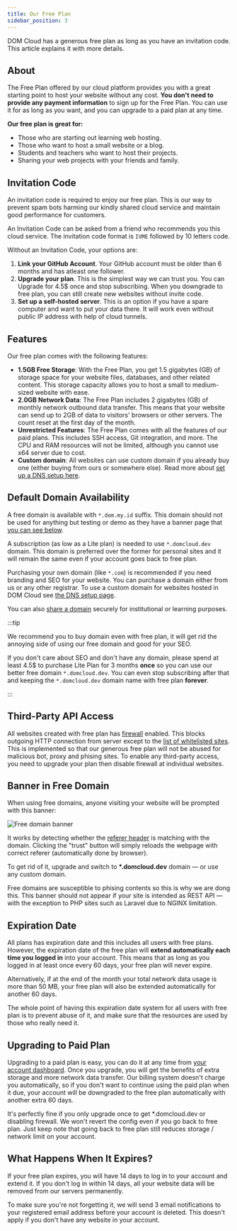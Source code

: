 ```yaml
---
title: Our Free Plan
sidebar_position: 3
---
```


DOM Cloud has a generous free plan as long as you have an invitation code. This article explains it with more details.

## About

The Free Plan offered by our cloud platform provides you with a great starting point to host your website without any cost. **You don't need to provide any payment information** to sign up for the Free Plan. You can use it for as long as you want, and you can upgrade to a paid plan at any time.

**Our free plan is great for:**

+ Those who are starting out learning web hosting.
+ Those who want to host a small website or a blog.
+ Students and teachers who want to host their projects.
+ Sharing your web projects with your friends and family.

## Invitation Code

An invitation code is required to enjoy our free plan. This is our way to prevent spam bots harming our kindly shared cloud service and maintain good performance for customers.

An Invitation Code can be asked from a friend who recommends you this cloud service. The invitation code format is `IVME` followed by 10 letters code.

Without an Invitation Code, your options are:

1. **Link your GitHub Account**. Your GitHub account must be older than 6 months and has atleast one follower.
2. **Upgrade your plan**. This is the simplest way we can trust you. You can Upgrade for 4.5$ once and stop subscribing. When you downgrade to free plan, you can still create new websites without invite code.
3. **Set up a self-hosted server**. This is an option if you have a spare computer and want to put your data there. It will work even without public IP address with help of cloud tunnels.

## Features

Our free plan comes with the following features:

+ **1.5GB Free Storage**: With the Free Plan, you get 1.5 gigabytes (GB) of storage space for your website files, databases, and other related content. This storage capacity allows you to host a small to medium-sized website with ease.
+ **2.0GB Network Data**: The Free Plan includes 2 gigabytes (GB) of monthly network outbound data transfer. This means that your website can send up to 2GB of data to visitors' browsers or other servers. The count reset at the first day of the month.
+ **Unrestricted Features**: The Free Plan comes with all the features of our paid plans. This includes SSH access, Git integration, and more. The CPU and RAM resources will not be limited, although you cannot use x64 server due to cost.
+ **Custom domain**: All websites can use custom domain if you already buy one (either buying from ours or somewhere else). Read more about [set up a DNS setup here](../features/dns.mdx).

## Default Domain Availability

A free domain is available with `*.dom.my.id` suffix. This domain should not be used for anything but testing or demo as they have a banner page that [you can see below](#safety-against-malware-and-phishing).

A subscription (as low as a Lite plan) is needed to use `*.domcloud.dev` domain. This domain is preferred over the former for personal sites and it will remain the same even if your account goes back to free plan.

Purchasing your own domain (like `*.com`) is recommended if you need branding and SEO for your website. You can purchase a domain either from us or any other registrar. To use a custom domain for websites hosted in DOM Cloud see [the DNS setup page](../features/dns.mdx).

You can also [share a domain](../features/dns.mdx#sharing-a-domain) securely for institutional or learning purposes.


:::tip

We recommend you to buy domain even with free plan, it will get rid the annoying side of using our free domain and good for your SEO.

If you don't care about SEO and don't have any domain, please spend at least 4.5$ to purchase Lite Plan for 3 months **once** so you can use our better free domain `*.domcloud.dev`. You can even stop subscribing after that and keeping the `*.domcloud.dev` domain name with free plan **forever**. 

:::

## Third-Party API Access

All websites created with free plan has [firewall](../features/security.mdx#outbound-connection) enabled. This blocks outgoing HTTP connection from server except to the [list of whitelisted sites](https://github.com/domcloud/bridge/blob/main/src/whitelist/sites.conf). This is implemented so that our generous free plan will not be abused for malicious bot, proxy and phising sites. To enable any third-party access, you need to upgrade your plan then disable firewall at individual websites.

## Banner in Free Domain

When using free domains, anyone visiting your website will be prompted with this banner:

![Free domain banner](/assets/ss/freedomainbanner.png)

It works by detecting whether the [referer header](https://developer.mozilla.org/en-US/docs/Web/HTTP/Headers/Referer) is matching with the domain. Clicking the "trust" button will simply reloads the webpage with correct referer (automatically done by browser). 

To get rid of it, upgrade and switch to **\*.domcloud.dev** domain &mdash; or use any custom domain.

Free domains are susceptible to phising contents so this is why we are dong this. This banner should not appear 
if your site is intended as REST API &mdash; with the exception to PHP sites such as Laravel due to NGINX limitation.

## Expiration Date

All plans has expiration date and this includes all users with free plans. However, the expiration date of the free plan will **extend automatically each time you logged in** into your account. This means that as long as you logged in at least once every 60 days, your free plan will never expire.

Alternatively, if at the end of the month your total network data usage is more than 50 MB, your free plan will also be extended automatically for another 60 days. 

The whole point of having this expiration date system for all users with free plan is to prevent abuse of it, and make sure that the resources are used by those who really need it.

## Upgrading to Paid Plan

Upgrading to a paid plan is easy, you can do it at any time from [your account dashboard](https://my.domcloud.co/user/upgrade). Once you upgrade, you will get the benefits of extra storage and more network data transfer. Our billing system doesn't charge you automatically, so if you don't want to continue using the paid plan when it due, your account will be downgraded to the free plan automatically with another extra 60 days.

It's perfectly fine if you only upgrade once to get *.domcloud.dev or disabling firewall. We won't revert the config even if you go back to free plan. Just keep note that going back to free plan still reduces storage / network limit on your account. 

## What Happens When It Expires?

If your free plan expires, you will have 14 days to log in to your account and extend it. If you don't log in within 14 days, all your website data will be removed from our servers permanently.

To make sure you're not forgetting it, we will send 3 email notifications to your registered email address before your account is deleted. This doesn't apply if you don't have any website in your account.
